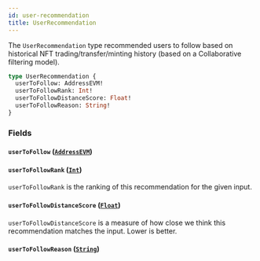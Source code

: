 ```yaml
---
id: user-recommendation
title: UserRecommendation
---
```



The `UserRecommendation` type recommended users to follow based on historical NFT trading/transfer/minting history (based on a Collaborative filtering model).

```graphql
type UserRecommendation {
  userToFollow: AddressEVM!
  userToFollowRank: Int!
  userToFollowDistanceScore: Float!
  userToFollowReason: String!
}
```


### Fields

#### `userToFollow` ([`AddressEVM`](/reference/scalars/address-evm))




#### `userToFollowRank` ([`Int`](/reference/scalars/int))

`userToFollowRank` is the ranking of this recommendation for the given input.


#### `userToFollowDistanceScore` ([`Float`](/reference/scalars/float))

`userToFollowDistanceScore` is a measure of how close we think this recommendation matches the input. Lower is better.


#### `userToFollowReason` ([`String`](/reference/scalars/string))






